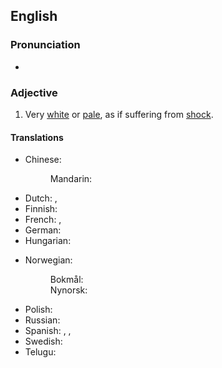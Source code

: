 ==English==

===Pronunciation===
* {{audio|en|En-au-white as a sheet.ogg|Audio (AU)}}

===Adjective===
{{head|en|adjective|head=(as) [[white]] as a [[sheet]]}}

# {{lb|en|simile|said of a human's [[complexion]]}} Very [[white]] or [[pale]], as if suffering from [[shock]].

====Translations====
{{trans-top|pale as if suffering from shock}}
* Chinese:
*: Mandarin: {{t-needed|cmn}}
* Dutch: {{t+|nl|spierwit}}, {{t+|nl|lijkbleek}}
* Finnish: {{t|fi|kalpea kuin lakana}}
* French: {{t+|fr|blanc comme un linge}}, {{t+|fr|blanc de peur}}
* German: {{t+|de|kreidebleich}}
* Hungarian: {{t+|hu|fehér, mint a fal}}
{{trans-mid}}
* Norwegian:
*: Bokmål: {{t|nb|hvit som et laken}}
*: Nynorsk: {{t|nn|kvit som eit laken}}
* Polish: {{t|pl|biały jak papier|m}}
* Russian: {{t|ru|бе́лый, как мел}} {{qualifier|white as chalk}}
* Spanish: {{t|es|blanco como el papel}}, {{t|es|blanco como la cera}}, {{t|es|blanco como la pared}}
* Swedish: {{t|sv|vit som ett lakan}}
* Telugu: {{t|te|పాలిపోవుట}}
{{trans-bottom}}